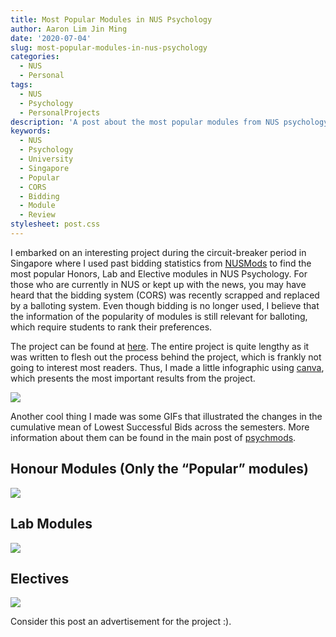 ```yaml
---
title: Most Popular Modules in NUS Psychology
author: Aaron Lim Jin Ming
date: '2020-07-04'
slug: most-popular-modules-in-nus-psychology
categories:
  - NUS
  - Personal
tags:
  - NUS
  - Psychology
  - PersonalProjects
description: 'A post about the most popular modules from NUS psychology, based on one of my personal projects.'
keywords: 
  - NUS
  - Psychology
  - University
  - Singapore
  - Popular
  - CORS
  - Bidding
  - Module
  - Review
stylesheet: post.css
---
```


I embarked on an interesting project during the circuit-breaker period in Singapore where I used past bidding statistics from [NUSMods](https://nusmods.com/api/) to find the most popular Honors, Lab and Elective modules in NUS Psychology. For those who are currently in NUS or kept up with the news, you may have heard that the bidding system (CORS) was recently scrapped and replaced by a balloting system. Even though bidding is no longer used, I believe that the information of the popularity of modules is still relevant for balloting, which require students to rank their preferences.

The project can be found at [here](https://aaron0696.github.io/psychmods/). The entire project is quite lengthy as it was written to flesh out the process behind the project, which is frankly not going to interest most readers. Thus, I made a little infographic using [canva](https://www.canva.com/), which presents the most important results from the project.

![](/blog/Most_Popular_Modules_In_NUS_Psychology.png)

Another cool thing I made was some GIFs that illustrated the changes in the cumulative mean of Lowest Successful Bids across the semesters. More information about them can be found in the main post of [psychmods](https://aaron0696.github.io/psychmods/). 

## Honour Modules (Only the "Popular" modules)

![](/blog/honourgif.gif)

## Lab Modules

![](/blog/labgif.gif)

## Electives

![](/blog/elegif.gif)

Consider this post an advertisement for the project :).